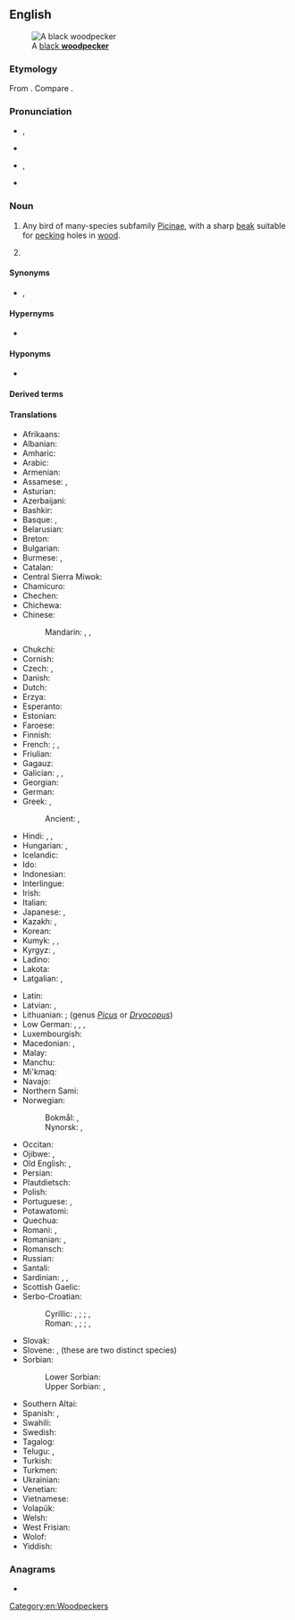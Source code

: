 ==English==
[[File:BlackWoods.jpg|thumb|A [[black woodpecker|black '''woodpecker''']]]]

===Etymology===
From {{compound|en|wood|pecker}}. Compare {{noncog|enm|wod spek|t=woodpecker}}.

===Pronunciation===
* {{a|UK}} {{enPR|wo͝odʹpĕkər}}, {{IPA|en|/ˈwʊdpɛkə/}}
* {{audio|en|LL-Q1860 (eng)-Vealhurl-woodpecker.wav|Audio (RP)}}
* {{a|US}} {{enPR|wo͝odʹpĕ'kər}}, {{IPA|en|/ˈwʊdˌpɛkɚ/}}
* {{hyphenation|en|wood|peck|er}}

===Noun===
{{wikipedia}}
{{en-noun}}

# Any bird of many-species subfamily [[Picinae]], with a sharp [[beak]] suitable for [[peck]]ing holes in [[wood]].
# {{lb|en|military slang}} {{w|Type 92 heavy machine gun}}

====Synonyms====
* {{l|en|speight}}, {{l|en|spight}}

====Hypernyms====
* {{l|en|picid}}

====Hyponyms====
* {{l|en|flicker}}

====Derived terms====
{{der2|en
|great spotted woodpecker
|lesser spotted woodpecker
|black woodpecker
|green woodpecker
|woodpeckerlike
|pileated woodpecker
|acorn woodpecker
|woodpeckerology
|woodpeckerologist
|red-cockaded woodpecker}}

====Translations====
{{trans-top|bird in Picinae}}
* Afrikaans: {{t|af|houtkapper}}
* Albanian: {{t|sq|qukapikorët}}
* Amharic: {{t|am|ግንደ ቆርቁር|sc=Ethi}}
* Arabic: {{t|ar|نَقَار اَلْخَشَب|m}}
* Armenian: {{t+|hy|փայտփորիկ}}
* Assamese: {{t|as|কাঠৰোকা}}, {{t|as|বাঢ়ৈটোকা}}
* Asturian: {{t|ast|picatueru|m}}
* Azerbaijani: {{t+|az|ağacdələn}}
* Bashkir: {{t|ba|тумыртҡа|sc=Cyrl}}
* Basque: {{t|eu|okil}}, {{t|eu|katatxori}}
* Belarusian: {{t|be|дзя́цел|m}}
* Breton: {{t|br|speged}}
* Bulgarian: {{t+|bg|кълва́ч|m}}
* Burmese: {{t+|my|သစ်တောက်ငှက်}}, {{t+|my|ခေါက်ရှာငှက်}}
* Catalan: {{t|ca|picot|m}}
* Central Sierra Miwok: {{t|csm|palát·atà-}}
* Chamicuro: {{t|ccc|me'na}}
* Chechen: {{t|ce|хенакӏур}}
* Chichewa: {{t|ny|gogomole}}
* Chinese:
*: Mandarin: {{t+|cmn|鴷|tr=liè}}, {{t+|cmn|啄木鳥|sc=Hani}}, {{t+|cmn|啄木鸟|tr=zhuómùniǎo|sc=Hani}}
* Chukchi: {{t|ckt|уттырэвымрэв|tr=uttyrėvymrėv}}
* Cornish: {{t|kw|kasek koos|f}}
* Czech: {{t+|cs|datel|m}}, {{t|cs|strakapoud|m}}
* Danish: {{t+|da|spætte}}
* Dutch: {{t+|nl|specht|m}}
* Erzya: {{t|myv|шекшата}}
* Esperanto: {{t|eo|pego}}
* Estonian: {{t+|et|rähn}}
* Faroese: {{t|fo|spæta|f}}
* Finnish: {{t+|fi|tikka}}
* French: {{t+|fr|pic|m}}; {{gloss|green woodpecker}} {{t+|fr|pic-vert|m}}, {{t+|fr|pivert|m}}
* Friulian: {{t|fur|pic}}
* Gagauz: {{t|gag|aaçkakan}}
* Galician: {{t|gl|peto|m}}, {{t|gl|picapau|m}}, {{t|gl|piquelo|m}}
* Georgian: {{t|ka|კოდალა|sc=Geor}}
* German: {{t+|de|Specht|m}}
* Greek: {{t+|el|δρυοκολάπτης|m}}, {{t+|el|τρυποκάρυδος|m}}
*: Ancient: {{t|grc|δρύοψ|m}}, {{t|grc|πελεκᾶς|m}}
* Hindi: {{t+|hi|हुदहुद|m}}, {{t+|hi|कठफोड़वा|m}}, {{t+|hi|कठफोड़ा|m}}
* Hungarian: {{t+|hu|harkály}}, {{t+|hu|fakopáncs}}
* Icelandic: {{t+|is|spæta|f}}
* Ido: {{t+|io|pego}}
* Indonesian: {{t+|id|burung pelatuk}}
* Interlingue: {{t|ie|pico}}
* Irish: {{t|ga|cnagaire}}
* Italian: {{t+|it|picchio|m}}
* Japanese: {{t+|ja|啄木鳥|tr=きつつき, kitsutsuki|sc=Jpan}}, {{t+|ja|キツツキ|tr=kitsutsuki|sc=Jpan}}
* Kazakh: {{t|kk|тоқылдақ}}, {{t|kk|тоқылдауық}}
* Korean: {{t+|ko|딱따구리}}
* Kumyk: {{t|kum|тонкътонкъ}}, {{t|kum|къӀуткъӀуду}} {{qualifier|dialectal}}, {{t|kum|къутгъуду}} {{qualifier|dialectal}}
* Kyrgyz: {{t+|ky|тоңкулдак}}, {{t+|ky|доңкулдак}}
* Ladino: {{t|lad|becalen|sc=Latn}}
* Lakota: {{t|lkt|čhaŋkátotola}}
* Latgalian: {{qualifier|genus ''[[Dendrocopos]]''}} {{t|ltg|dzeņs}}, {{qualifier|genus ''[[Picus]]'' or ''[[Dryocopus]]''}} {{t|ltg|dzylna|f}}
{{trans-mid}}
* Latin: {{t|la|pīcus|m}}
* Latvian: {{qualifier|genus ''Dendrocopos''}} {{t+|lv|dzenis|m}}, {{qualifier|genus ''[[Picus]]'' or ''[[Dryocopus]]''}} {{t|lv|dzilna|f}}
* Lithuanian: {{qualifier|genus ''[[Dendrocopos]]''}} {{t+|lt|genys|m}} ; (genus ''[[Picus]]'' or ''[[Dryocopus]]'') {{t+|lt|meleta|f}}
* Low German: {{t|nds|Holthacker|m}}, {{t|nds|Boomhacker|m}}, {{t|nds|Boombicker|m}}, {{t|nds|Boomlöper|m}}
* Luxembourgish: {{t|lb|Spiecht|m}}
* Macedonian: {{t|mk|клукајдрвец|m}}, {{t|mk|детел|m|sc=Cyrl}}
* Malay: {{t|ms|belatuk}}
* Manchu: {{t|mnc|ᡨᠣᡵᡥᠣᠨ}}
* Mi'kmaq: {{t|mic|apo'qatej|an}}
* Navajo: {{t|nv|tsin yiłkaałii}}
* Northern Sami: {{t|se|čáihni}}
* Norwegian:
*: Bokmål: {{t+|nb|hakkespett|m}}, {{t|nb|hakkespette|m|f}}
*: Nynorsk: {{t|nn|hakkespett|m}}, {{t|nn|hakkespette|f}}
* Occitan: {{t|oc|picot|m}}
* Ojibwe: {{t|oj|baabaase}}, {{t|oj|baapaase}}
* Old English: {{t|ang|fina|m}}, {{t|ang|*spiht|m}}
* Persian: {{t+|fa|دارکوب|tr=dârkub}}
* Plautdietsch: {{t|pdt|Specht|m}}
* Polish: {{t+|pl|dzięcioł}}
* Portuguese: {{t+|pt|pica-pau|m}}, {{t+|pt|picapau|m}}
* Potawatomi: {{t|pot|babasé}}
* Quechua: {{t|qu|hak'akllu}}
* Romani: {{t|rom|chuplitari|m}}, {{t|rom|chuplitarka|f}}
* Romanian: {{t+|ro|ghionoaie|f}}, {{t+|ro|ciocănitoare|f}}
* Romansch: {{t|rm|pitgalain}}
* Russian: {{t+|ru|дя́тел|m}}
* Santali: {{t|sat|ᱮᱨᱮ|sc=Olck}}
* Sardinian: {{t|sc|biccalinna|f}}, {{t|sc|biccamuru|m}}, {{t|sc|biccamatta|f}}
* Scottish Gaelic: {{t|gd|snagan-daraich|m}}
* Serbo-Croatian:
*: Cyrillic: {{t|sh|детлић|m|sc=Cyrl}} {{qualifier|Ekavian}}, {{t|sh|дјетлић|m}} {{qualifier|Ijekavian}}; {{t|sh|жуна|f}}; {{t|sh|детао|n}} {{qualifier|Ekavian}}, {{t|sh|дјетао|n}} {{qualifier|Ijekavian}}
*: Roman: {{t+|sh|detlić|m}} {{qualifier|Ekavian}}, {{t+|sh|djetlić|m}} {{qualifier|Ijekavian}}; {{t+|sh|žuna|f}}; {{t+|sh|detao|n}} {{qualifier|Ekavian}}, {{t+|sh|djetao|n}} {{qualifier|Ijekavian}}
* Slovak: {{t|sk|ďateľ|m}}
* Slovene: {{t-check|sl|detel|m}}, {{t+check|sl|žolna|f}} (these are two distinct species)
* Sorbian:
*: Lower Sorbian: {{t|dsb|źiśelc|m}}
*: Upper Sorbian: {{t|hsb|dypornak|m}}, {{t|hsb|dypak|m}}
* Southern Altai: {{t|alt|томуртка}}
* Spanish: {{t+|es|pájaro carpintero|m}}, {{t+|es|pito|m}}
* Swahili: {{t|sw|kigong'ota}}
* Swedish: {{t+|sv|hackspett}}
* Tagalog: {{t|tl|tariktik}}
* Telugu: {{t+|te|వడ్రంగిపిట్ట}}, {{t+|te|మానుతొలుచుపిట్ట|sc=Telu}}
* Turkish: {{t+|tr|ağaçkakan}}
* Turkmen: {{t|tk|daşdeşen}}
* Ukrainian: {{t+|uk|дя́тел|m}}
* Venetian: {{t|vec|pigòzo|m}}
* Vietnamese: {{t|vi|gõ kiến}}
* Volapük: {{t+|vo|pikit}}
* Welsh: {{t|cy|[[cnocell]] (y [[coed]])|f}}
* West Frisian: {{t|fy|spjocht}}
* Wolof: {{t|wo|[[ngorkaan]] li}}
* Yiddish: {{t|yi|פּיקהאָלץ|m}}
{{trans-bottom}}

===Anagrams===
* {{anagrams|en|a=cdeekooprw|peckerwood}}

[[Category:en:Woodpeckers]]
